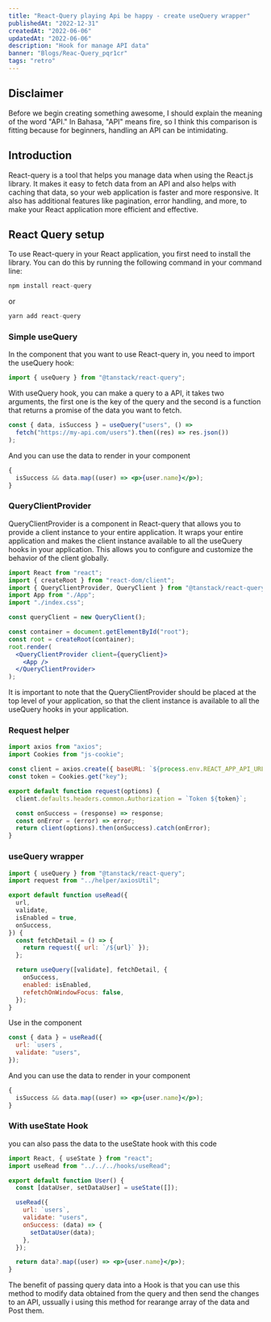 ```yaml
---
title: "React-Query playing Api be happy - create useQuery wrapper"
publishedAt: "2022-12-31"
createdAt: "2022-06-06"
updatedAt: "2022-06-06"
description: "Hook for manage API data"
banner: "Blogs/Reac-Query_pqr1cr"
tags: "retro"
---
```


## Disclaimer

Before we begin creating something awesome, I should explain the meaning of the word "API." In Bahasa, "API" means fire, so I think this comparison is fitting because for beginners, handling an API can be intimidating.

## Introduction

React-query is a tool that helps you manage data when using the React.js library. It makes it easy to fetch data from an API and also helps with caching that data, so your web application is faster and more responsive. It also has additional features like pagination, error handling, and more, to make your React application more efficient and effective.

## React Query setup

To use React-query in your React application, you first need to install the library. You can do this by running the following command in your command line:

```jsx
npm install react-query
```

or

```jsx
yarn add react-query
```

### Simple useQuery

In the component that you want to use React-query in, you need to import the useQuery hook:

```jsx
import { useQuery } from "@tanstack/react-query";
```

With useQuery hook, you can make a query to a API, it takes two arguments, the first one is the key of the query and the second is a function that returns a promise of the data you want to fetch.

```jsx
const { data, isSuccess } = useQuery("users", () =>
  fetch("https://my-api.com/users").then((res) => res.json())
);
```

And you can use the data to render in your component

```jsx
{
  isSuccess && data.map((user) => <p>{user.name}</p>);
}
```

### QueryClientProvider

QueryClientProvider is a component in React-query that allows you to provide a client instance to your entire application. It wraps your entire application and makes the client instance available to all the useQuery hooks in your application. This allows you to configure and customize the behavior of the client globally.

```jsx
import React from "react";
import { createRoot } from "react-dom/client";
import { QueryClientProvider, QueryClient } from "@tanstack/react-query";
import App from "./App";
import "./index.css";

const queryClient = new QueryClient();

const container = document.getElementById("root");
const root = createRoot(container);
root.render(
  <QueryClientProvider client={queryClient}>
    <App />
  </QueryClientProvider>
);
```

It is important to note that the QueryClientProvider should be placed at the top level of your application, so that the client instance is available to all the useQuery hooks in your application.

### Request helper

```jsx
import axios from "axios";
import Cookies from "js-cookie";

const client = axios.create({ baseURL: `${process.env.REACT_APP_API_URL}` });
const token = Cookies.get("key");

export default function request(options) {
  client.defaults.headers.common.Authorization = `Token ${token}`;

  const onSuccess = (response) => response;
  const onError = (error) => error;
  return client(options).then(onSuccess).catch(onError);
}
```

### useQuery wrapper

```jsx
import { useQuery } from "@tanstack/react-query";
import request from "../helper/axiosUtil";

export default function useRead({
  url,
  validate,
  isEnabled = true,
  onSuccess,
}) {
  const fetchDetail = () => {
    return request({ url: `/${url}` });
  };

  return useQuery([validate], fetchDetail, {
    onSuccess,
    enabled: isEnabled,
    refetchOnWindowFocus: false,
  });
}
```

Use in the component

```jsx
const { data } = useRead({
  url: `users`,
  validate: "users",
});
```

And you can use the data to render in your component

```jsx
{
  isSuccess && data.map((user) => <p>{user.name}</p>);
}
```

### With useState Hook

you can also pass the data to the useState hook with this code

```jsx
import React, { useState } from "react";
import useRead from "../../../hooks/useRead";

export default function User() {
  const [dataUser, setDataUser] = useState([]);

  useRead({
    url: `users`,
    validate: "users",
    onSuccess: (data) => {
      setDataUser(data);
    },
  });

  return data?.map((user) => <p>{user.name}</p>);
}
```

The benefit of passing query data into a Hook is that you can use this method to modify data obtained from the query and then send the changes to an API,
ussually i using this method for rearange array of the data and Post them.

